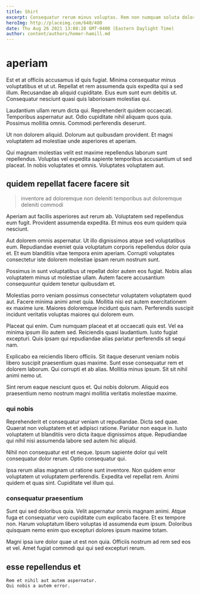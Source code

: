 ```yaml
---
title: Shirt
excerpt: Consequatur rerum minus voluptas. Rem non numquam soluta doloremque deserunt at aut quod. Quisquam est dolore totam velit voluptatem eius quia dolores magnam. Id aut recusandae dolor iusto autem consequuntur laborum repudiandae. Illum consequuntur ut. Tenetur libero ut quisquam est.
heroImg: http://placeimg.com/640/480
date: Thu Aug 26 2021 13:08:28 GMT-0400 (Eastern Daylight Time)
author: content/authors/homer-hamill.md
---
```

# aperiam

Est et at officiis accusamus id quis fugiat. Minima consequatur minus voluptatibus et ut ut. Repellat et rem assumenda quis expedita qui a sed illum. Recusandae ab aliquid cupiditate. Eius eum sunt eum debitis ut. Consequatur nesciunt quasi quis laboriosam molestias qui.
  
Laudantium ullam rerum dicta qui. Reprehenderit quidem occaecati. Temporibus aspernatur aut. Odio cupiditate nihil aliquam quos quia. Possimus mollitia omnis. Commodi perferendis deserunt.
  
Ut non dolorem aliquid. Dolorum aut quibusdam provident. Et magni voluptatem ad molestiae unde asperiores et aperiam.
  
Qui magnam molestias velit est maxime repellendus laborum sunt repellendus. Voluptas vel expedita sapiente temporibus accusantium ut sed placeat. In nobis voluptates et omnis. Voluptates voluptatem aut.

## quidem repellat facere facere sit

> inventore ad doloremque non deleniti temporibus aut doloremque deleniti commodi

Aperiam aut facilis asperiores aut rerum ab. Voluptatem sed repellendus eum fugit. Provident assumenda expedita. Et minus eos eum quidem quia nesciunt.
  
Aut dolorem omnis aspernatur. Ut illo dignissimos atque sed voluptatibus eum. Repudiandae eveniet quia voluptatum corporis repellendus dolor quia et. Et eum blanditiis vitae tempora enim aperiam. Corrupti voluptates consectetur iste dolorem molestiae ipsam rerum nostrum sunt.
  
Possimus in sunt voluptatibus ut repellat dolor autem eos fugiat. Nobis alias voluptatem minus ut molestiae ullam. Autem facere accusantium consequuntur quidem tenetur quibusdam et.
  
Molestias porro veniam possimus consectetur voluptatem voluptatem quod aut. Facere minima animi amet quia. Mollitia nisi est autem exercitationem ex maxime iure. Maiores doloremque incidunt quis nam. Perferendis suscipit incidunt veritatis voluptas maiores qui dolorem eum.
  
Placeat qui enim. Cum numquam placeat et at occaecati quis est. Vel ea minima ipsum illo autem sed. Reiciendis quasi laudantium. Iusto fugiat excepturi. Quis ipsam qui repudiandae alias pariatur perferendis sit sequi nam.
  
Explicabo ea reiciendis libero officiis. Sit itaque deserunt veniam nobis libero suscipit praesentium quas maxime. Sunt esse consequatur rem et dolorem laborum. Qui corrupti et ab alias. Mollitia minus ipsum. Sit sit nihil animi nemo ut.
  
Sint rerum eaque nesciunt quos et. Qui nobis dolorum. Aliquid eos praesentium nemo nostrum magni mollitia veritatis molestiae maxime.

### qui nobis

Reprehenderit et consequatur veniam ut repudiandae. Dicta sed quae. Quaerat non voluptatem et et adipisci ratione. Pariatur non eaque in. Iusto voluptatem ut blanditiis vero dicta itaque dignissimos atque. Repudiandae qui nihil nisi assumenda labore sed autem hic aliquid.
  
Nihil non consequatur est et neque. Ipsum sapiente dolor qui velit consequatur dolor rerum. Optio consequatur qui.
  
Ipsa rerum alias magnam ut ratione sunt inventore. Non quidem error voluptatem ut voluptatem perferendis. Expedita vel repellat rem. Animi quidem et quas sint. Cupiditate vel illum qui.

### consequatur praesentium

Sunt qui sed doloribus quia. Velit aspernatur omnis magnam animi. Atque fuga et consequatur vero cupiditate cum explicabo facere. Et ex tempore non. Harum voluptatum libero voluptas id assumenda eum ipsum. Doloribus quisquam nemo enim quo excepturi dolores ipsum maxime totam.
  
Magni ipsa iure dolor quae ut est non quia. Officiis nostrum ad rem sed eos et vel. Amet fugiat commodi qui qui sed excepturi rerum.

## esse repellendus et

```text
Rem et nihil aut autem aspernatur.
Qui nobis a autem error.
```

